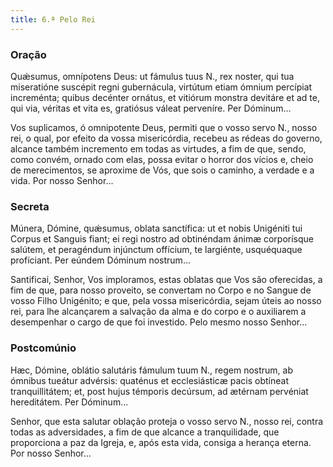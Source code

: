 ```yaml
---
title: 6.ª Pelo Rei
---
```


### Oração

<div class="side-by-side not-content">

Quǽsumus, omnípotens Deus: ut fámulus tuus <span class="text-red-500">N.</span>, rex noster, qui tua miseratióne suscépit regni gubernácula, virtútum etiam ómnium percípiat increménta; quibus decénter ornátus, et vitiórum monstra devitáre et ad te, qui via, véritas et vita es, gratiósus váleat perveníre. Per Dóminum...

Vos suplicamos, ó omnipotente Deus, permiti que o vosso servo <span class="text-red-500">N.</span>, nosso rei, o qual, por efeito da vossa misericórdia, recebeu as rédeas do governo, alcance também incremento em todas as virtudes, a fim de que, sendo, como convém, ornado com elas, possa evitar o horror dos vícios e, cheio de merecimentos, se aproxime de Vós, que sois o caminho, a verdade e a vida. Por nosso Senhor...

</div>

### Secreta

<div class="side-by-side not-content">

Múnera, Dómine, quǽsumus, oblata sanctífica: ut et nobis Unigéniti tui Corpus et Sanguis fiant; ei regi nostro ad obtinéndam ánimæ corporísque salútem, et peragéndum injúnctum offícium, te largiénte, usquéquaque profíciant. Per eúndem Dóminum nostrum...

Santificai, Senhor, Vos imploramos, estas oblatas que Vos são oferecidas, a fim de que, para nosso proveito, se convertam no Corpo e no Sangue de vosso Filho Unigénito; e que, pela vossa misericórdia, sejam úteis ao nosso rei, para lhe alcançarem a salvação da alma e do corpo e o auxiliarem a desempenhar o cargo de que foi investido. Pelo mesmo nosso Senhor...

</div>

### Postcomúnio

<div class="side-by-side not-content">

Hæc, Dómine, oblátio salutáris fámulum tuum <span class="text-red-500">N.</span>, regem nostrum, ab ómnibus tueátur advérsis: quaténus et ecclesiásticæ pacis obtíneat tranquillitátem; et, post hujus témporis decúrsum, ad ætérnam pervéniat hereditátem. Per Dóminum...

Senhor, que esta salutar oblação proteja o vosso servo <span class="text-red-500">N.</span>, nosso rei, contra todas as adversidades, a fim de que alcance a tranquilidade, que proporciona a paz da Igreja, e, após esta vida, consiga a herança eterna. Por nosso Senhor...

</div>
